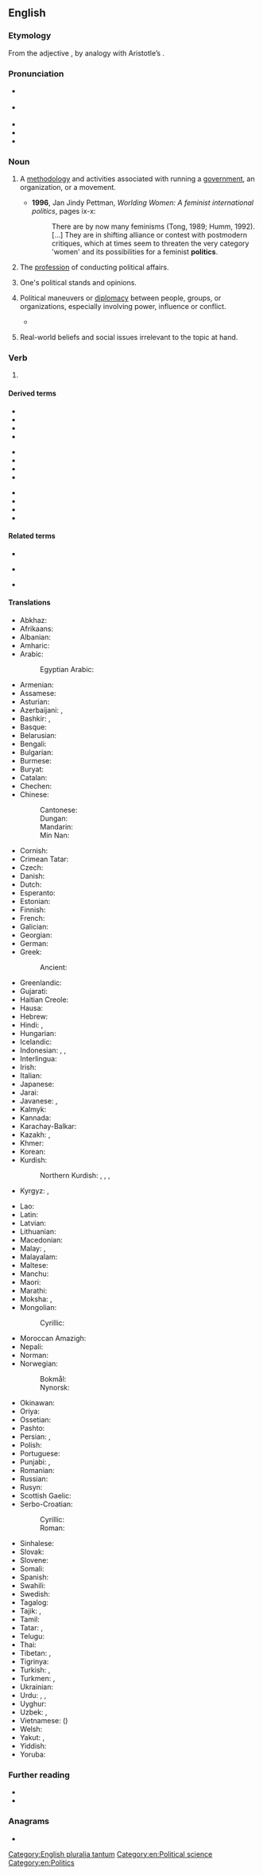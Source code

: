 {{also|polítics}}
==English==
{{wikipedia}}

===Etymology===
From the adjective {{m|en|politic}}, by analogy with Aristotle’s {{m|grc|[[τα]] [[πολιτικά]]||affairs of state}}.

===Pronunciation===
* {{a|GenAm}} {{IPA|en|/ˈpɑl.ɪˌtɪks/}}
* {{a|RP}} {{IPA|en|/ˈpɒl.ɪ.tɪks/}}
* {{audio|en|en-us-politics.ogg|Audio (US)}}
* {{audio|en|En-uk-politics.ogg|Audio (UK)}}
* {{hyphenation|en|pol|i|tics}}

===Noun===
{{en-noun|~|politics}}

# {{lb|en|countable}} A [[methodology]] and activities associated with running a [[government]], an organization, or a movement.
#* '''1996''', Jan Jindy Pettman, ''Worlding Women: A feminist international politics'', pages ix-x:
#*: There are by now many feminisms (Tong, 1989; Humm, 1992). [...] They are in shifting alliance or contest with postmodern critiques, which at times seem to threaten the very category 'women' and its possibilities for a feminist '''politics'''.
# {{lb|en|countable}} The [[profession]] of conducting political affairs.
#: {{ux|en|He made a career out of '''politics'''.}}
# {{lb|en|in the plural}} One's political stands and opinions.
#: {{ux|en|Their '''politics''' are clear from the bumper stickers on their cars.}}
# {{lb|en|uncountable}} Political maneuvers or [[diplomacy]] between people, groups, or organizations, especially involving power, influence or conflict.
#* {{quote-av|en|actor={{w|Ian McDiarmid}}|role=Senator Palpatine|title={{w|Star Wars: Episode I – The Phantom Menace}}|writer={{w|George Lucas}}|year=1999|passage=There is no stability; only '''politics'''. The Republic is not what it once was. The Senate is full of greedy, squabbling delegates. There is no interest in the common good.}}
# {{lb|en|in the singular|fandom}} Real-world beliefs and social issues irrelevant to the topic at hand.
#: {{ux|en|We're trying to talk about comic books, don't mention politics.}}

===Verb===
{{head|en|verb form}}

# {{en-third-person singular of|politic}}

====Derived terms====
{{rel-top3|Terms derived from ''politics''}}
* {{l|en|all politics is local}}
* {{l|en|geopolitics}}
* {{l|en|necropolitics}}
* {{l|en|palace politics}}
{{rel-mid3}}
* {{l|en|petropolitics}}
* {{l|en|politic}}
* {{l|en|political}}
* {{l|en|politician}}
{{rel-mid3}}
* {{l|en|politicize}}
* {{l|en|retail politics}}
* {{l|en|sexual politics}}
* {{l|en|wedge politics}}
{{rel-bottom}}

====Related terms====
{{rel-top3|Terms etymologically related to ''politics''}}
* {{l|en|police}}
{{rel-mid3}}
* {{l|en|policy}}
{{rel-mid3}}
* {{l|en|polity}}
{{rel-bottom}}

====Translations====
{{trans-top|a methodology and activities associated with running a government}}
* Abkhaz: {{t|ab|аполитика}}
* Afrikaans: {{t+|af|politiek}}
* Albanian: {{t+|sq|politikë|f}}
* Amharic: {{t|am|ፖለቲካ}}
* Arabic: {{t+|ar|سِيَاسَة|f}}
*: Egyptian Arabic: {{t|arz|سياسة|f|tr=siyāsa}}
* Armenian: {{t+|hy|քաղաքականություն}}
* Assamese: {{t|as|ৰাজনীতি}}
* Asturian: {{t|ast|política|f}}
* Azerbaijani: {{t+|az|siyasət}}, {{t+|az|politika}}
* Bashkir: {{t|ba|сәйәсәт}}, {{t|ba|политика}}
* Basque: {{t+|eu|politika}}
* Belarusian: {{t+|be|палі́тыка|f}}
* Bengali: {{t+|bn|রাজনীতি}}
* Bulgarian: {{t+|bg|поли́тика|f}}
* Burmese: {{t+|my|နိုင်ငံရေး}}
* Buryat: {{t|bua|улас түрэ}}
* Catalan: {{t+|ca|política|f}}
* Chechen: {{t|ce|политика}}
* Chinese:
*: Cantonese: {{t|yue|政治|tr=zing3 zi6}}
*: Dungan: {{t|dng|җынҗы}}
*: Mandarin: {{t+|cmn|政治|tr=zhèngzhì}}
*: Min Nan: {{t+|nan|政治|tr=chèng-tī}}
* Cornish: {{t|kw|politegieth|f}}
* Crimean Tatar: {{t|crh|siyaset}}
* Czech: {{t+|cs|politika|f}}
* Danish: {{t+|da|politik|c}}
* Dutch: {{t+|nl|politiek|f}}
* Esperanto: {{t|eo|politiko}}
* Estonian: {{t+|et|poliitika}}
* Finnish: {{t+|fi|politiikka}}
* French: {{t+|fr|politique|f}}
* Galician: {{t+|gl|política|f}}
* Georgian: {{t|ka|პოლიტიკა}}
* German: {{t+|de|Politik|f}}
* Greek: {{t+|el|πολιτική|f}}
*: Ancient: {{t|grc|πολιτική|f}}
* Greenlandic: {{t|kl|politikki}}
* Gujarati: {{t|gu|રાજકારણ}}
* Haitian Creole: {{t|ht|politik}}
* Hausa: {{t+|ha|siyasa}}
* Hebrew: {{t+|he|פּוֹלִיטִיקָה|f|tr=polítika}}
* Hindi: {{t+|hi|राजनीति|f}}, {{t+|hi|सियासत|f}}
* Hungarian: {{t+|hu|politika}}
* Icelandic: {{t+|is|stjórnmál|n-p}}
* Indonesian: {{t+|id|politik}}, {{t+|id|siasat}}, {{t+|id|siasah}}
* Interlingua: {{t|ia|politica|f}}
* Irish: {{t|ga|polaitíocht}}
* Italian: {{t+|it|politica|f}}
* Japanese: {{t+|ja|政治|tr=せいじ, seiji}}
* Jarai: {{t|jra|kơđi čar}}
* Javanese: {{t|jv|naya}}, {{t+|jv|pulitik}}
* Kalmyk: {{t|xal|төршл}}
* Kannada: {{t+|kn|ರಾಜಕೀಯ}}
* Karachay-Balkar: {{t|krc|политика}}
* Kazakh: {{t+|kk|саясат}}, {{t|kk|политика}}
* Khmer: {{t+|km|នយោបាយ}}
* Korean: {{t+|ko|정치(政治)}}
* Kurdish:
*: Northern Kurdish: {{t+|kmr|ramyarî}}, {{t+|kmr|siyaset}}, {{t+|kmr|rêzanî}}, {{t+|kmr|polîtîka}}
* Kyrgyz: {{t+|ky|саясат}}, {{t|ky|политика}}
{{trans-mid}}
* Lao: {{t+|lo|ການເມືອງ}}
* Latin: {{t|la|cīvīlitās|f}}
* Latvian: {{t|lv|politika|f}}
* Lithuanian: {{t+|lt|politika|f}}
* Macedonian: {{t|mk|политика|f}}
* Malay: {{t+|ms|politik}}, {{t+|ms|siasah}}
* Malayalam: {{t+|ml|രാഷ്ട്രീയം}}
* Maltese: {{t|mt|politika|f}}
* Manchu: {{t|mnc|ᡩᠠᠰᠠᠨ}}
* Maori: {{t|mi|tōrangapū}}
* Marathi: {{t|mr|राजकारण}}
* Moksha: {{t|mdf|политиксь}}, {{t|mdf|политика}}
* Mongolian:
*: Cyrillic: {{t|mn|улс төр}}
* Moroccan Amazigh: {{t|zgh|ⵜⴰⵙⵔⵜⵉⵜ|f}}
* Nepali: {{t+|ne|राजनीति}}
* Norman: {{t|nrf|politique|f}}
* Norwegian:
*: Bokmål: {{t+|nb|politikk|m}}
*: Nynorsk: {{t+|no|politikk|m}}
* Okinawan: {{t|ryu|政治|tr=しーじ, shiiji}}
* Oriya: {{t+|or|ରାଜନୀତି}}
* Ossetian: {{t|os|политикӕ}}
* Pashto: {{t+|ps|سياست|m|tr=seyāsát}}
* Persian: {{t+|fa|سیاست|tr=siyâsat}}, {{t|fa|پلیتیک|tr=politik}}
* Polish: {{t+|pl|polityka|f}}
* Portuguese: {{t+|pt|política|f}}
* Punjabi: {{t+|pa|ਸਿਆਸਤ}}, {{t|pa|ਰਾਜਨੀਤੀ}}
* Romanian: {{t+|ro|politică|f}}
* Russian: {{t+|ru|поли́тика|f}}
* Rusyn: {{t|rue|полі́тіка|f}}
* Scottish Gaelic: {{t|gd|sluagh-iùl|m}}
* Serbo-Croatian:
*: Cyrillic: {{t|sh|полѝтика|f}}
*: Roman: {{t+|sh|polìtika|f}}
* Sinhalese: {{t|si|රාජනීතිය}}
* Slovak: {{t|sk|politika|f}}
* Slovene: {{t+|sl|politika|f}}
* Somali: {{t|so|siyaasadda}}
* Spanish: {{t+|es|política|f}}
* Swahili: {{t+|sw|siasa}}
* Swedish: {{t+|sv|politik|c}}
* Tagalog: {{t+|tl|politika}}
* Tajik: {{t+|tg|сиёсат}}, {{t|tg|политика}}
* Tamil: {{t+|ta|அரசியல்}}
* Tatar: {{t+|tt|сәясәт}}, {{t|tt|политика}}
* Telugu: {{t+|te|రాజకీయాలు}}
* Thai: {{t+|th|การเมือง}}
* Tibetan: {{t|bo|སྲིད་དོན}}, {{t|bo|ཆབ་སྲིད}}
* Tigrinya: {{t|ti|ፖለቲካ}}
* Turkish: {{t+|tr|politika}}, {{t+|tr|siyaset}}
* Turkmen: {{t+|tk|syýasat}}, {{t|tk|politika}}
* Ukrainian: {{t|uk|полі́тика|f}}
* Urdu: {{t|ur|سیاست|f|tr=siyāsat}}, {{t|ur|راجنیتی|f|tr=rājnīti}}, 
* Uyghur: {{t+|ug|سىياسەت}}
* Uzbek: {{t+|uz|siyosat}}, {{t+|uz|politika}}
* Vietnamese: {{t+|vi|chính trị}} ({{t|vi|政治}})
* Welsh: {{t+|cy|gwleidyddiaeth|f}}
* Yakut: {{t|sah|бэлиитикэ}}, {{t|sah|политика}}
* Yiddish: {{t|yi|פּאָליטיק|f}}
* Yoruba: {{t|yo|ìṣèlú}}
{{trans-bottom}}

===Further reading===
* {{R:Webster 1913}}
* {{R:Century 1911}}

===Anagrams===
* {{anagrams|en|a=ciilopst|colpitis|psilotic}}

[[Category:English pluralia tantum]]
[[Category:en:Political science]]
[[Category:en:Politics]]